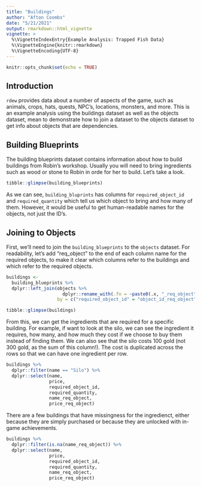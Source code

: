 ```yaml
---
title: "Buildings"
author: "Afton Coombs"
date: "5/21/2021"
output: rmarkdown::html_vignette
vignette: >
  %\VignetteIndexEntry{Example Analysis: Trapped Fish Data}
  %\VignetteEngine{knitr::rmarkdown}
  %\VignetteEncoding{UTF-8}
---
```


```r
knitr::opts_chunk$set(echo = TRUE)
```

## Introduction
`rdew` provides data about a number of aspects of the game, such as animals, crops, hats, quests, NPC's, locations, monsters, and more. This is an example analysis using the buildings dataset as well as the objects dataset, mean to demonstrate how to join a dataset to the objects dataset to get info about objects that are dependencies.

## Building Blueprints
The building blueprints dataset contains information about how to build buildings from Robin's workshop. Usually you will need to bring ingredients such as wood or stone to Robin in orde for her to build. 
Let's take a look.

```r
tibble::glimpse(building_blueprints)
```

As we can see, `building_bluprints` has columns for `required_object_id` and `required_quantity` which tell us which object to bring and how many of them. However, it would be useful to get human-readable names for the objects, not just the ID's.

## Joining to Objects
First, we'll need to join the `building_blueprints` to the `objects` dataset. For readability, let's add "req_object" to 
the end of each column name for the required objects, to make it
clear which columns refer to the buildings and which refer to the
required objects.

```r
buildings <-
  building_blueprints %>%
  dplyr::left_join(objects %>%
                     dplyr::rename_with(.fn = ~paste0(.x, "_req_object")), 
                   by = c("required_object_id" = "object_id_req_object"))

tibble::glimpse(buildings)
```

From this, we can get the ingredients that are required for a specific building. For example, if want to look at the silo, we can see the ingredient it requires, how many, and how much they cost if we choose to buy them instead of finding them. We can also see that the silo costs
100 gold (not 300 gold, as the sum of this column!). The cost is duplicated
across the rows so that we can have one ingredient per row.

```r
buildings %>% 
  dplyr::filter(name == "Silo") %>%
  dplyr::select(name, 
                price,
                required_object_id, 
                required_quantity, 
                name_req_object, 
                price_req_object)
```

There are a few buildings that have missingness for the ingredienct, either because they are simply purchased or because  they are unlocked with in-game achievements.
```r
buildings %>% 
  dplyr::filter(is.na(name_req_object)) %>%
  dplyr::select(name, 
                price,
                required_object_id, 
                required_quantity, 
                name_req_object, 
                price_req_object)
```
